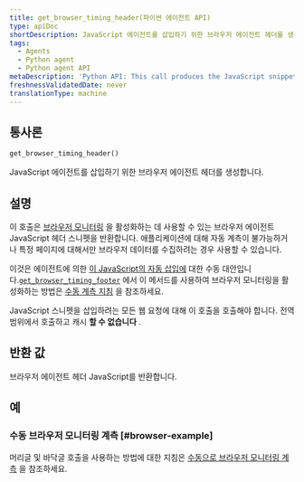 ```yaml
---
title: get_browser_timing_header(파이썬 에이전트 API)
type: apiDoc
shortDescription: JavaScript 에이전트를 삽입하기 위한 브라우저 에이전트 헤더를 생성합니다.
tags:
  - Agents
  - Python agent
  - Python agent API
metaDescription: 'Python API: This call produces the JavaScript snippet you can use to set up browser monitoring.'
freshnessValidatedDate: never
translationType: machine
---
```


## 통사론

```py
get_browser_timing_header()
```

JavaScript 에이전트를 삽입하기 위한 브라우저 에이전트 헤더를 생성합니다.

## 설명

이 호출은 [브라우저 모니터링](/docs/agents/python-agent/supported-features/page-load-timing-python) 을 활성화하는 데 사용할 수 있는 브라우저 에이전트 JavaScript 헤더 스니펫을 반환합니다. 애플리케이션에 대해 자동 계측이 불가능하거나 특정 페이지에 대해서만 브라우저 데이터를 수집하려는 경우 사용할 수 있습니다.

이것은 에이전트에 의한 [이 JavaScript의 자동 삽입에](/docs/browser/new-relic-browser/installation-configuration/add-apps-new-relic-browser#select-apm-app) 대한 수동 대안입니다.[`get_browser_timing_footer`](/docs/agents/python-agent/python-agent-api/get_browser_timing_footer) 에서 이 메서드를 사용하여 브라우저 모니터링을 활성화하는 방법은 [수동 계측 지침](/docs/agents/python-agent/supported-features/page-load-timing-python#manual_instrumentation) 을 참조하세요.

JavaScript 스니펫을 삽입하려는 모든 웹 요청에 대해 이 호출을 호출해야 합니다. 전역 범위에서 호출하고 캐시 **할 수 없습니다** .

## 반환 값

브라우저 에이전트 헤더 JavaScript를 반환합니다.

## 예

### 수동 브라우저 모니터링 계측 [#browser-example]

머리글 및 바닥글 호출을 사용하는 방법에 대한 지침은 [수동으로 브라우저 모니터링 계측](/docs/agents/python-agent/supported-features/page-load-timing-python#manual_instrumentation) 을 참조하세요.